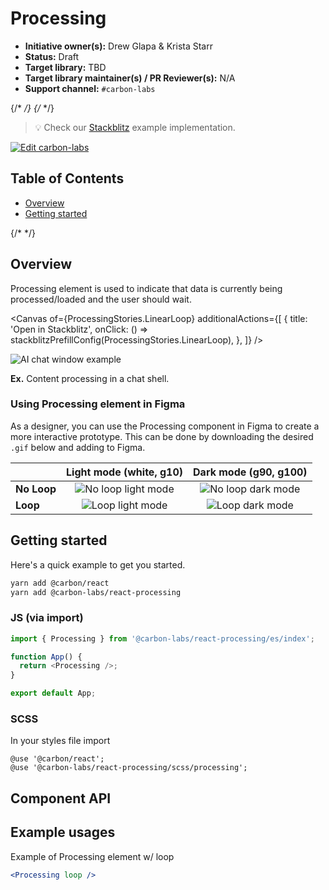 
<Meta isTemplate />

# Processing

- **Initiative owner(s):** Drew Glapa & Krista Starr
- **Status:** Draft
- **Target library:** TBD
- **Target library maintainer(s) / PR Reviewer(s):** N/A
- **Support channel:** `#carbon-labs`

{/* <!-- START doctoc generated TOC please keep comment here to allow auto update --> */}
{/* <!-- DON'T EDIT THIS SECTION, INSTEAD RE-RUN doctoc TO UPDATE --> */}

> 💡 Check our
> [Stackblitz](https://stackblitz.com/github/carbon-design-system/carbon-labs/tree/main/examples/react/Processing)
> example implementation.

[![Edit carbon-labs](https://developer.stackblitz.com/img/open_in_stackblitz.svg)](https://stackblitz.com/github/carbon-design-system/carbon-labs/tree/main/examples/react/Processing)

## Table of Contents

- [Overview](#overview)
- [Getting started](#getting-started)

{/* <!-- END doctoc generated TOC please keep comment here to allow auto update --> */}

## Overview

Processing element is used to indicate that data is currently being
processed/loaded and the user should wait.

<Canvas
  of={ProcessingStories.LinearLoop}
  additionalActions={[
    {
      title: 'Open in Stackblitz',
      onClick: () => stackblitzPrefillConfig(ProcessingStories.LinearLoop),
    },
  ]}
/>

![AI chat window example](./images/ai_chat_loop.gif 'AI chat window example')

**Ex.** Content processing in a chat shell.

### Using Processing element in Figma

As a designer, you can use the Processing component in Figma to create a more
interactive prototype. This can be done by downloading the desired `.gif` below
and adding to Figma.

|             |                             Light mode (white, g10)                              |                             Dark mode (g90, g100)                              |
| :---------- | :------------------------------------------------------------------------------: | :----------------------------------------------------------------------------: |
| **No Loop** | ![No loop light mode](./images/processing_element_load_unload_light_128x128.gif) | ![No loop dark mode](./images/processing_element_load_unload_dark_128x128.gif) |
| **Loop**    |      ![Loop light mode](./images/processing_element_loop_light_128x128.gif)      |      ![Loop dark mode](./images/processing_element_loop_dark_128x128.gif)      |

## Getting started

Here's a quick example to get you started.

```bash
yarn add @carbon/react
yarn add @carbon-labs/react-processing
```

### JS (via import)

```javascript
import { Processing } from '@carbon-labs/react-processing/es/index';

function App() {
  return <Processing />;
}

export default App;
```

### SCSS

In your styles file import

```
@use '@carbon/react';
@use '@carbon-labs/react-processing/scss/processing';
```

## Component API

<ArgTypes />

## Example usages

Example of Processing element w/ loop

```jsx
<Processing loop />
```

